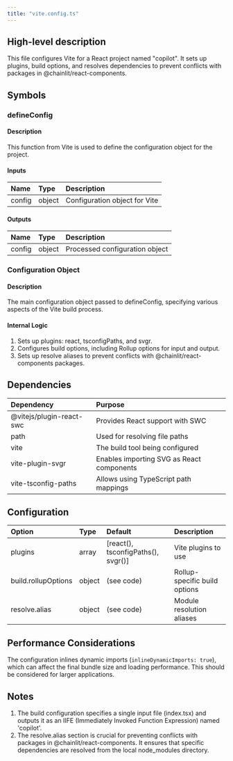 ```yaml
---
title: "vite.config.ts"
---
```


## High-level description
This file configures Vite for a React project named "copilot". It sets up plugins, build options, and resolves dependencies to prevent conflicts with packages in @chainlit/react-components.

## Symbols

### defineConfig
#### Description
This function from Vite is used to define the configuration object for the project.

#### Inputs
| Name | Type | Description |
|:-----|:-----|:------------|
| config | object | Configuration object for Vite |

#### Outputs
| Name | Type | Description |
|:-----|:-----|:------------|
| config | object | Processed configuration object |

### Configuration Object
#### Description
The main configuration object passed to defineConfig, specifying various aspects of the Vite build process.

#### Internal Logic
1. Sets up plugins: react, tsconfigPaths, and svgr.
2. Configures build options, including Rollup options for input and output.
3. Sets up resolve aliases to prevent conflicts with @chainlit/react-components packages.

## Dependencies
| Dependency | Purpose |
|:-----------|:--------|
| @vitejs/plugin-react-swc | Provides React support with SWC |
| path | Used for resolving file paths |
| vite | The build tool being configured |
| vite-plugin-svgr | Enables importing SVG as React components |
| vite-tsconfig-paths | Allows using TypeScript path mappings |

## Configuration
| Option | Type | Default | Description |
|:-------|:-----|:--------|:------------|
| plugins | array | [react(), tsconfigPaths(), svgr()] | Vite plugins to use |
| build.rollupOptions | object | (see code) | Rollup-specific build options |
| resolve.alias | object | (see code) | Module resolution aliases |

## Performance Considerations
The configuration inlines dynamic imports (`inlineDynamicImports: true`), which can affect the final bundle size and loading performance. This should be considered for larger applications.

## Notes
1. The build configuration specifies a single input file (index.tsx) and outputs it as an IIFE (Immediately Invoked Function Expression) named 'copilot'.
2. The resolve.alias section is crucial for preventing conflicts with packages in @chainlit/react-components. It ensures that specific dependencies are resolved from the local node_modules directory.
